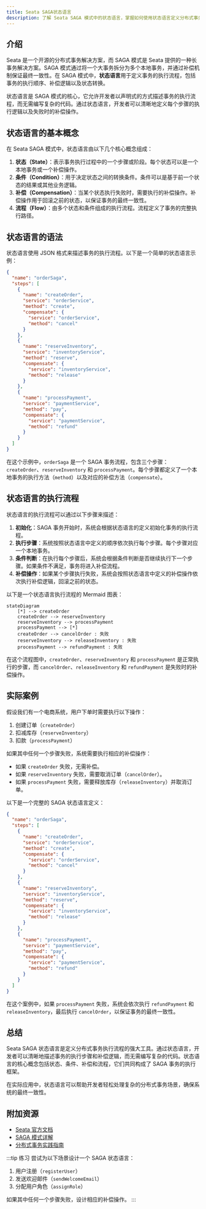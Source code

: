 ```yaml
---
title: Seata SAGA状态语言
description: 了解 Seata SAGA 模式中的状态语言，掌握如何使用状态语言定义分布式事务的执行流程。
---
```


## 介绍

Seata 是一个开源的分布式事务解决方案，而 SAGA 模式是 Seata 提供的一种长事务解决方案。SAGA 模式通过将一个大事务拆分为多个本地事务，并通过补偿机制保证最终一致性。在 SAGA 模式中，**状态语言**用于定义事务的执行流程，包括事务的执行顺序、补偿逻辑以及状态转换。

状态语言是 SAGA 模式的核心，它允许开发者以声明式的方式描述事务的执行流程，而无需编写复杂的代码。通过状态语言，开发者可以清晰地定义每个步骤的执行逻辑以及失败时的补偿操作。

## 状态语言的基本概念

在 Seata SAGA 模式中，状态语言由以下几个核心概念组成：

1. **状态（State）**：表示事务执行过程中的一个步骤或阶段。每个状态可以是一个本地事务或一个补偿操作。
2. **条件（Condition）**：用于决定状态之间的转换条件。条件可以是基于前一个状态的结果或其他业务逻辑。
3. **补偿（Compensation）**：当某个状态执行失败时，需要执行的补偿操作。补偿操作用于回滚之前的状态，以保证事务的最终一致性。
4. **流程（Flow）**：由多个状态和条件组成的执行流程。流程定义了事务的完整执行路径。

## 状态语言的语法

状态语言使用 JSON 格式来描述事务的执行流程。以下是一个简单的状态语言示例：

```json
{
  "name": "orderSaga",
  "steps": [
    {
      "name": "createOrder",
      "service": "orderService",
      "method": "create",
      "compensate": {
        "service": "orderService",
        "method": "cancel"
      }
    },
    {
      "name": "reserveInventory",
      "service": "inventoryService",
      "method": "reserve",
      "compensate": {
        "service": "inventoryService",
        "method": "release"
      }
    },
    {
      "name": "processPayment",
      "service": "paymentService",
      "method": "pay",
      "compensate": {
        "service": "paymentService",
        "method": "refund"
      }
    }
  ]
}
```

在这个示例中，`orderSaga` 是一个 SAGA 事务流程，包含三个步骤：`createOrder`、`reserveInventory` 和 `processPayment`。每个步骤都定义了一个本地事务的执行方法（`method`）以及对应的补偿方法（`compensate`）。

## 状态语言的执行流程

状态语言的执行流程可以通过以下步骤来描述：

1. **初始化**：SAGA 事务开始时，系统会根据状态语言的定义初始化事务的执行流程。
2. **执行步骤**：系统按照状态语言中定义的顺序依次执行每个步骤。每个步骤对应一个本地事务。
3. **条件判断**：在执行每个步骤后，系统会根据条件判断是否继续执行下一个步骤。如果条件不满足，事务将进入补偿流程。
4. **补偿操作**：如果某个步骤执行失败，系统会按照状态语言中定义的补偿操作依次执行补偿逻辑，回滚之前的状态。

以下是一个状态语言执行流程的 Mermaid 图表：

```mermaid
stateDiagram
    [*] --> createOrder
    createOrder --> reserveInventory
    reserveInventory --> processPayment
    processPayment --> [*]
    createOrder --> cancelOrder : 失败
    reserveInventory --> releaseInventory : 失败
    processPayment --> refundPayment : 失败
```

在这个流程图中，`createOrder`、`reserveInventory` 和 `processPayment` 是正常执行的步骤，而 `cancelOrder`、`releaseInventory` 和 `refundPayment` 是失败时的补偿操作。

## 实际案例

假设我们有一个电商系统，用户下单时需要执行以下操作：

1. 创建订单（`createOrder`）
2. 扣减库存（`reserveInventory`）
3. 扣款（`processPayment`）

如果其中任何一个步骤失败，系统需要执行相应的补偿操作：

- 如果 `createOrder` 失败，无需补偿。
- 如果 `reserveInventory` 失败，需要取消订单（`cancelOrder`）。
- 如果 `processPayment` 失败，需要释放库存（`releaseInventory`）并取消订单。

以下是一个完整的 SAGA 状态语言定义：

```json
{
  "name": "orderSaga",
  "steps": [
    {
      "name": "createOrder",
      "service": "orderService",
      "method": "create",
      "compensate": {
        "service": "orderService",
        "method": "cancel"
      }
    },
    {
      "name": "reserveInventory",
      "service": "inventoryService",
      "method": "reserve",
      "compensate": {
        "service": "inventoryService",
        "method": "release"
      }
    },
    {
      "name": "processPayment",
      "service": "paymentService",
      "method": "pay",
      "compensate": {
        "service": "paymentService",
        "method": "refund"
      }
    }
  ]
}
```

在这个案例中，如果 `processPayment` 失败，系统会依次执行 `refundPayment` 和 `releaseInventory`，最后执行 `cancelOrder`，以保证事务的最终一致性。

## 总结

Seata SAGA 状态语言是定义分布式事务执行流程的强大工具。通过状态语言，开发者可以清晰地描述事务的执行步骤和补偿逻辑，而无需编写复杂的代码。状态语言的核心概念包括状态、条件、补偿和流程，它们共同构成了 SAGA 事务的执行框架。

在实际应用中，状态语言可以帮助开发者轻松处理复杂的分布式事务场景，确保系统的最终一致性。

## 附加资源

- [Seata 官方文档](https://seata.io/zh-cn/docs/overview/what-is-seata.html)
- [SAGA 模式详解](https://microservices.io/patterns/data/saga.html)
- [分布式事务实践指南](https://dzone.com/articles/distributed-transactions-the-ultimate-guide)

:::tip 练习
尝试为以下场景设计一个 SAGA 状态语言：
1. 用户注册（`registerUser`）
2. 发送欢迎邮件（`sendWelcomeEmail`）
3. 分配用户角色（`assignRole`）

如果其中任何一个步骤失败，设计相应的补偿操作。
:::